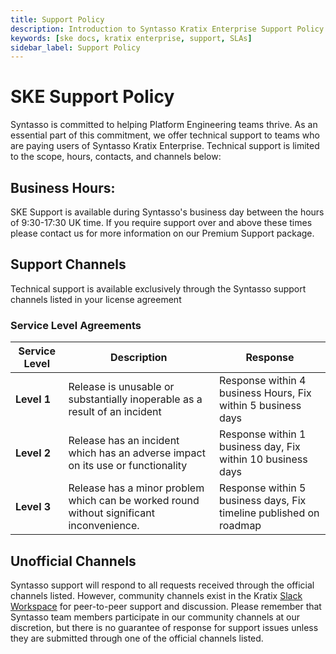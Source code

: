 ```yaml
---
title: Support Policy
description: Introduction to Syntasso Kratix Enterprise Support Policy
keywords: [ske docs, kratix enterprise, support, SLAs]
sidebar_label: Support Policy
---
```


# SKE Support Policy

Syntasso is committed to helping Platform Engineering teams thrive. As an essential part of this commitment, we offer technical support to teams who are paying users of Syntasso Kratix Enterprise. Technical support is limited to the scope, hours, contacts, and channels below:

## Business Hours: 
SKE Support is available during Syntasso's business day between the hours of 9:30-17:30 UK time. If you require support over and above these times please contact us for more information on our Premium Support package. 

## Support Channels
Technical support is available exclusively through the Syntasso support channels listed in your license agreement

### Service Level Agreements 

| Service Level | Description | Response |
| ----- | ------- |----------- |
| **Level 1** | Release is unusable or substantially inoperable as a result of an incident | Response within 4 business Hours, Fix within 5 business days |
| **Level 2** | Release has an incident which has an adverse impact on its use or functionality | Response within 1 business day, Fix within 10 business days |
| **Level 3** | Release has a minor problem which can be worked round without significant inconvenience. | Response within 5 business days, Fix timeline published on roadmap |

## Unofficial Channels

Syntasso support will respond to all requests received through the official channels listed. However, community channels exist in the Kratix [Slack Workspace](https://kratixworkspace.slack.com) for peer-to-peer support and discussion.
Please remember that Syntasso team members participate in our community channels at our discretion, but there is no guarantee of response for support issues unless they are submitted through one of the official channels listed.

